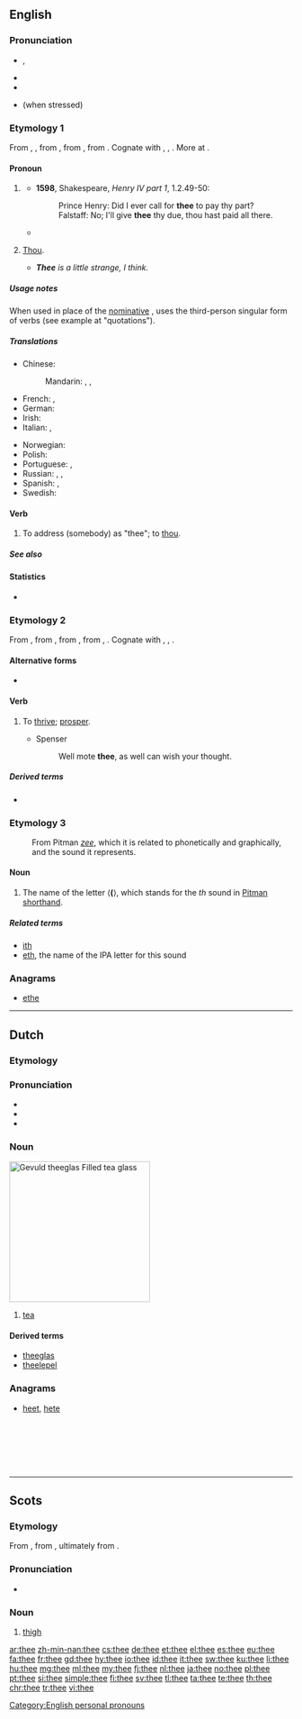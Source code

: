 {{also|thée}}
==English==
{{wikipedia}}
===Pronunciation===
* {{enPR|''th''ē}}, {{IPA|/ðiː/|lang=en}}
* {{audio|en-us-thee.ogg|Audio (US)|lang=en}}
* {{rhymes|iː|lang=en}}
* {{homophones|lang=en|the}} (when stressed)

===Etymology 1===
From {{etyl|enm|en}} {{term|thee|lang=enm}}, {{term|the|lang=enm}}, from {{etyl|ang|en}} {{term|þe|þē|thee|pos=originally dative, but later also accusative|lang=enm}}, from {{etyl|gem-pro|en}} {{m|gem-pro|*þiz||thee}}, from {{etyl|ine-pro|en}} {{m|ine-pro|*te||second-person singular pronoun}}. Cognate with {{etyl|nds-de|-}} {{term|du||thee|lang=nds-de}}, {{etyl|de|-}} {{term|dir||thee|pos=dative pron.|lang=de}}, {{etyl|is|-}} {{term|þér||thee|lang=is}}. More at {{l|en|thou}}.

====Pronoun====
{{en-pron|desc=second-person singular, objective case|nominative|thou|reflexive|thyself}}

# {{context|archaic|literary|lang=en}} {{non-gloss definition|[[objective case|Objective case]] of '''''[[thou]]'''''.}}
#* '''1598''', Shakespeare, ''Henry IV part 1'', 1.2.49-50:
#*: Prince Henry: Did I ever call for '''thee''' to pay thy part?
#*: Falstaff: No; I'll give '''thee''' thy due, thou hast paid all there.
#* {{quote-song|year=1742|composer={{w|Charles Wesley}}|title={{w|Come, O Thou Traveler Unknown}}|passage=Come, O thou Traveller unknown, / Whom still I hold, but cannot see! / My company before is gone, / And I am left alone with '''Thee'''; / With '''Thee''' all night I mean to stay, / And wrestle till the break of day.}}
# {{context|Quaker|Amish|Pennsylvania Dutch English|lang=en}} [[thou|Thou]].
#* '''''Thee''' is a little strange, I think.''

=====Usage notes=====
When used in place of the [[nominative case|nominative]] {{term|thou|lang=en}}, {{term|thee|lang=en}} uses the third-person singular form of verbs (see example at "quotations").

=====Translations=====
{{trans-top|Objective case of 'thou'}}
<!-- Grammar details like the ones below belong in the foreign entries, not English translation tables. -->
* Chinese:
*: Mandarin: {{t+|cmn|你|sc=Hani}}, {{t+|cmn|汝|sc=Hani}}, {{t+|cmn|尔|sc=Hani}}
* French: {{qualifier|informal and addressing one person; used after a preposition}} {{t+|fr|toi}}, {{qualifier|informal and addressing one person; used before a verb}} {{t+|fr|te}}
* German: {{t+|de|dich}}
* Irish: {{t|ga|thú}}
* Italian: {{qualifier|informal and addressing one person; used after a preposition}} {{t+|it|te}}, {{qualifier|informal and addressing one person; used before a verb}} {{t+|it|ti}}
{{trans-mid}}
* Norwegian: {{t+|no|deg}}
* Polish: {{t|pl|cię}}
* Portuguese: {{t+|pt|tu}}, {{t+|pt|ti}}
* Russian: {{t+|ru|тебя́}} {{qualifier|genitive, accusative}}, {{t+|ru|тебе́}} {{qualifier|dative, prepositional}}, {{t+|ru|тобо́й}} {{qualifier|instrumental}}
* Spanish: {{t+|es|te}}, {{t+|es|ti}}
* Swedish: {{t+|sv|dig}}
{{trans-bottom}}
{{trans-see|thou}}

====Verb====
{{en-verb|thees|theeing|theed}}

# {{context|transitive|lang=en}} To address (somebody) as "thee"; to [[thou]].

=====See also=====
{{English personal pronouns}}

====Statistics====
* {{rank|case|fact|known|315|thee|hope|er|children}}

===Etymology 2===
From {{etyl|enm|en}} {{term|theen||to increase, prosper, flourish|lang=enm}}, from {{etyl|ang|en}} {{m|ang|þēon||to thrive, prosper, flourish, grow}}, from {{etyl|gem-pro|en}} {{m|gem-pro|*þinhaną||to thrive, succeed}}, from {{etyl|ine-pro|en}} {{m|ine-pro|*tenk-}}, {{m|ine-pro|*tenkh-||to succeed, turn out well}}. Cognate with {{etyl|nl|-}} {{term|gedijen||to flourish, thrive, prosper, succeed|lang=nl}}, {{etyl|de|-}} {{term|gedeihen||to thrive|lang=de}}, {{etyl|got|-}} {{term|||tr=gaþeihan|to increase, thrive|lang=got}}.

====Alternative forms====
* {{l|en|the}} {{qualifier|Scotland}}

====Verb====
{{en-verb|thees|theeing|theed}}

# {{context|intransitive|archaic|literary|UK|_|dialectal|lang=en}} To [[thrive]]; [[prosper]].
#* Spenser
#*: Well mote '''thee''', as well can wish your thought.

=====Derived terms=====
* {{l|en|theedom}}

===Etymology 3===
: From Pitman ''[[zee]]'', which it is related to phonetically and graphically, and the sound it represents.

====Noun====
{{en-noun}}

# The name of the letter ⟨'''('''⟩, which stands for the ''th'' sound {{IPA|/ð/|lang=en}} in [[Pitman shorthand]].

=====Related terms=====
* [[ith]]
* [[eth]], the name of the IPA letter for this sound

===Anagrams===
* [[ethe#English|ethe]]

[[Category:English personal pronouns]]

----

==Dutch==
{{wikipedia|lang=nl}}
===Etymology===
{{rfe|spelling|lang=nl}}

===Pronunciation===
* {{audio|Nl-thee.ogg|Audio|lang=nl}}
* {{rhymes|eː|lang=nl}}
* {{IPA|/teː/|lang=nl}}

===Noun===
[[Image:Kopje thee.jpg|thumb|250px|''Gevuld '''thee'''glas''<br>Filled '''tea''' glass]]
{{nl-noun|m|-en|theetje}}

# [[tea]]

====Derived terms====
* [[theeglas]]
* [[theelepel]]

===Anagrams===
* [[heet]], [[hete]]
<br>
<br>
<br>
<br>
<br>

----

==Scots==

===Etymology===
From {{etyl|ang|sco}} {{m|ang|þēoh}}, from {{etyl|gem-pro|sco}} {{m|gem-pro|*þeuhą}}, ultimately from {{etyl|ine-pro|sco}} {{m|ine-pro|*teuk-}}.

===Pronunciation===
* {{IPA|/θiː/|lang=sco}}

===Noun===
{{sco-noun}}

# [[thigh]]

[[ar:thee]]
[[zh-min-nan:thee]]
[[cs:thee]]
[[de:thee]]
[[et:thee]]
[[el:thee]]
[[es:thee]]
[[eu:thee]]
[[fa:thee]]
[[fr:thee]]
[[gd:thee]]
[[hy:thee]]
[[io:thee]]
[[id:thee]]
[[it:thee]]
[[sw:thee]]
[[ku:thee]]
[[li:thee]]
[[hu:thee]]
[[mg:thee]]
[[ml:thee]]
[[my:thee]]
[[fj:thee]]
[[nl:thee]]
[[ja:thee]]
[[no:thee]]
[[pl:thee]]
[[pt:thee]]
[[si:thee]]
[[simple:thee]]
[[fi:thee]]
[[sv:thee]]
[[tl:thee]]
[[ta:thee]]
[[te:thee]]
[[th:thee]]
[[chr:thee]]
[[tr:thee]]
[[vi:thee]]